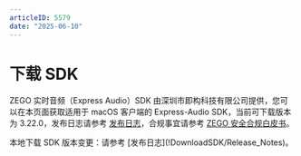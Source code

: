 ```yaml
---
articleID: 5579
date: "2025-06-10"
---
```

# 下载 SDK

ZEGO 实时音频（Express Audio）SDK 由深圳市即构科技有限公司提供，您可以在本页面获取适用于 macOS 客户端的 Express-Audio SDK，当前可下载版本为 3.22.0，发布日志请参考 [发布日志](!DownloadSDK/Release_Notes)，合规事宜请参考 [ZEGO 安全合规白皮书](/policies-and-agreements/zego-security-and-compliance-white-paper)。

<Card title="Express-Audio SDK v3.22.0" href="https://artifact-sdk.zego.im/rtc/ZegoExpressAudio/mac/ZegoExpressAudio-mac-shared-cpp.zip">
本地下载
</Card> 

<Note title="说明">
SDK 版本变更：请参考 [发布日志](!DownloadSDK/Release_Notes)。
</Note>


